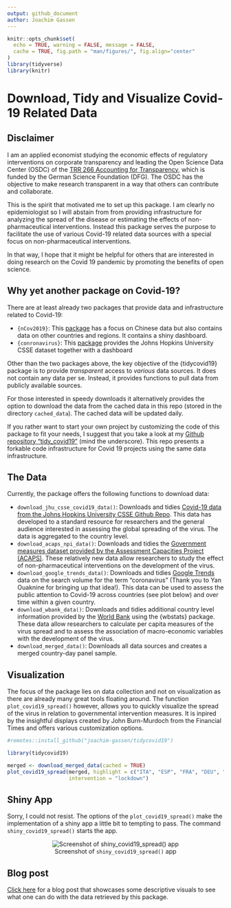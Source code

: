 ```yaml
---
output: github_document
author: Joachim Gassen
---
```


```r
knitr::opts_chunk$set(
  echo = TRUE, warning = FALSE, message = FALSE, 
  cache = TRUE, fig.path = "man/figures/", fig.align="center"
)
library(tidyverse)
library(knitr)
```

# Download, Tidy and Visualize Covid-19 Related Data

## Disclaimer

I am an applied economist studying the economic effects of regulatory 
interventions on corporate transparency and leading the Open Science Data Center (OSDC) of the [TRR 266 Accounting for Transparency](https://accounting-for-transparency.de), which is funded by the German Science Foundation (DFG).
The OSDC has the objective to make research transparent in a way that others 
can contribute and collaborate.

This is the spirit that motivated me to set up this package. I am clearly no
epidemiologist so I will abstain from from providing infrastructure for 
analyzing the spread of the disease or estimating the effects of 
non-pharmaceutical interventions. Instead this package serves the purpose to 
facilitate the use of various Covid-19 related data sources with a special 
focus on non-pharmaceutical interventions.

In that way, I hope that it might be helpful for others that are
interested in doing research on the Covid 19 pandemic by promoting the benefits 
of open science.


## Why yet another package on Covid-19?

There are at least already two packages that provide data and infrastructure related to Covid-19:

- `{nCov2019}`: This [package](https://github.com/GuangchuangYu/nCov2019) has a focus on Chinese data but also contains data on other countries and regions. It contains a shiny dashboard. 
- `{conronavirus}`: This [package](https://github.com/RamiKrispin/coronavirus) provides
the Johns Hopkins University CSSE dataset together with a dashboard

Other than the two packages above, the key objective of the {tidycovid19} package is to provide *transparent* access to *various* data sources. It does not contain any data per se. Instead, it provides functions to pull data from publicly available sources.

For those interested in speedy downloads it alternatively provides the option to
download the data from the cached data in this repo (stored in the directory `cached_data`).
The cached data will be updated daily.

If you rather want to start your own project by customizing the code of this package to fit your needs, I suggest that you take a look at my [Github repository "tidy_covid19"](https://github.com/joachim-gassen/tidy_covid19) (mind the underscore).
This repo presents a forkable code infrastructure for Covid 19 projects using the same data infrastructure.

## The Data

Currently, the package offers the following functions to download data:

- `download_jhu_csse_covid19_data()`: Downloads and tidies [Covid-19 data from the Johns Hopkins University CSSE Github Repo](https://github.com/CSSEGISandData/COVID-19). This data has developed to a standard resource for researchers and the general audience 
interested in assessing the global spreading of the virus. The data is aggregated to the country level.
- `download_acaps_npi_data()`: Downloads and tidies the [Government measures dataset provided by the Assessment Capacities Project (ACAPS)](https://www.acaps.org/covid19-government-measures-dataset). These relatively new data allow researchers to study the effect of non-pharmaceutical interventions on the development of the virus. 
- `download_google_trends_data()`: Downloads and tidies [Google Trends](https://trends.google.com/trends/) data on the search volume for the term "coronavirus" (Thank you to Yan Ouaknine for bringing up that idea!). This data can be used to assess the public attention to Covid-19 across countries (see plot below) and over time within a given country.
- `download_wbank_data()`: Downloads and tidies additional country level information provided by the [World Bank](https://data.worldbank.org) using the {wbstats} package. These data allow researchers to calculate per capita measures of the virus spread and to assess the association of macro-economic variables with the development of the virus.
- `download_merged_data()`: Downloads all data sources and creates a merged country-day panel sample.


## Visualization

The focus of the package lies on data collection and not on visualization as there are already many great tools floating around. The function `plot_covid19_spread()` however, allows you to quickly visualize the spread of the virus in relation to governmental intervention measures. It is inpired by the insightful displays created by John Burn-Murdoch from the Financial Times and offers various customization options.

```r
#remotes::install_github("joachim-gassen/tidycovid19")

library(tidycovid19)

merged <- download_merged_data(cached = TRUE)
plot_covid19_spread(merged, highlight = c("ITA", "ESP", "FRA", "DEU", "USA"), 
                    intervention = "lockdown")
```


## Shiny App

Sorry, I could not resist. The options of the `plot_covid19_spread()` make the 
implementation of a shiny app a little bit to tempting to pass. The command
`shiny_covid19_spread()` starts the app. 

<center>
![Screenshot of `shiny_covid19_spread()` app](man/figures/shiny_covid19_spread.png)
</center>

## Blog post

[Click here](https://joachim-gassen.github.io/2020/03/merge-covid-19-data-with-governmental-interventions-data/) for a blog post that showcases some descriptive visuals to see what one can do with the data retrieved by this package.


